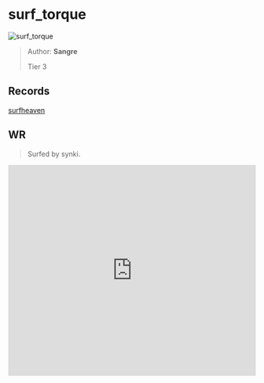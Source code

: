 
# surf_torque

![surf_torque](https://raw.githubusercontent.com/Sayt123/SurfMapPics/Maps-and-bonuses/csgo/surf_torque.jpg)

> Author: **Sangre**
>
> Tier 3

## Records

[surfheaven](https://surfheaven.eu/map/surf_torque)

## WR

> Surfed by synki.

<iframe
width="100%"
height="430"
src="https://www.youtube.com/embed/m_RIxMd142Y"
frameborder="0"
allow="accelerometer; autoplay; clipboard-write; encrypted-media; gyroscope; picture-in-picture"
allowFullScreen
/>

```md

[Surf Timer] - synkix finished in 01:03:35 (WR -00:02:09). Improving by 00:03:19
[Surf Timer] - synkix beat the map record! Rank: 1/1024

Previous WR holder: redc


```
                